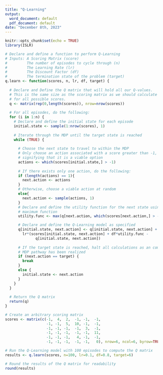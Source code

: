---
title: "Q-Learning"
output:
  word_document: default
  pdf_document: default
date: "December 8th, 2023"
---


```{r setup, include=FALSE}
knitr::opts_chunk$set(echo = TRUE)
library(ISLR)
```

```{r Pt.DefQLearn}

# Declare and define a function to perform Q-Learning
# Inputs: A Scoring Matrix (score)
#         The number of episodes to cycle through (n)
#         The Learning Rate (lr)
#         The Discount Factor (df)
#         The termination state of the problem (target)
q.learn <- function(scores, n, lr, df, target) {
  
  # Declare and Define the Q matrix that will hold all our Q-values.
  # This is the same size as the scoring matrix as we should calculate Q-values
  # for all possible scores. 
  q <- matrix(rep(0,length(scores)), nrow=nrow(scores))
  
  # For all episodes, do the following:
  for (i in 1:n) {
    # Declare and define the initial state for each episode
    initial.state <- sample(1:nrow(scores), 1)
    
    # Iterate through the MDP until the target state is reached
    while (TRUE) {
      
      # Choose the next state to travel to within the MDP
      # Only choose an action associated with a score greater than -1, 
      # signifying that it is a viable option
      actions <- which(scores[initial.state,] > -1)
      
      # If there exists only one action, do the following:
      if (length(actions) == 1){
        next.action <- actions
      }
      # Otherwise, choose a viable action at random
      else{
        next.action <- sample(actions, 1)
      }
      # Declare and define the utility function for the next state using the
      # maximum function
      utility.func <- max(q[next.action, which(scores[next.action,] > -1)])

      # Declare and define the Q-Learning model as specified
      q[initial.state, next.action] <- q[initial.state, next.action] + 
        lr*(scores[initial.state, next.action] + df*utility.func - 
              q[initial.state, next.action])
      
      # If the target state is reached, halt all calculations as an complete
      # MDP pathway has been realized
      if (next.action == target) {
        break
      }
      else {
        initial.state <- next.action
      }
    }
  }
  
  # Return the Q matrix
  return(q)
}

```



```{r Pt.FakeEx}

# Create an arbitrary scoring matrix
scores <- matrix(c(-1,  4,  2,  -1, -1,  -1,
                   -1, -1,  5,  10, -1,  -1,
                   -1, -1, -1,  -1,  3,  -1, 
                   -1, -1, -1,  -1, -1,  11,
                   -1, -1, -1,   4, -1,  -1,
                   -1, -1, -1,  -1, -1,   0), nrow=6, ncol=6, byrow=TRUE)

# Run the Q-Learning model with 100 episodes to compute the Q matrix
results <- q.learn(scores, n=100, lr=0.1, df=0.8, target=6) 

# Round the results of the Q matrix for readability
round(results)

```


